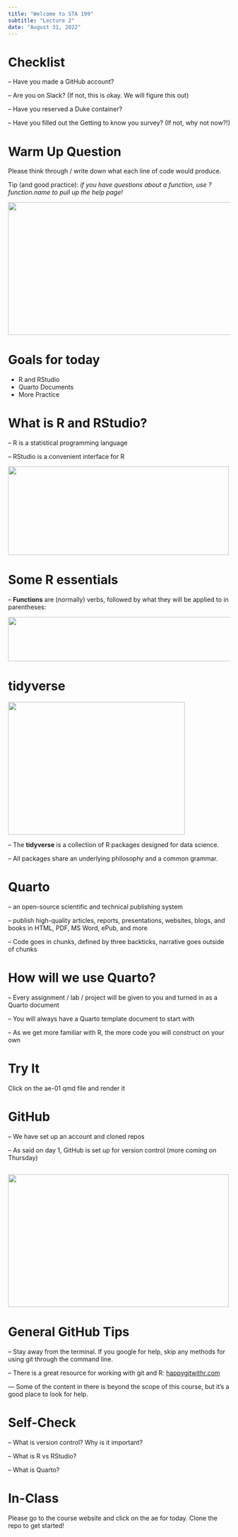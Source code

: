 ```yaml
---
title: "Welcome to STA 199"
subtitle: "Lecture 2"
date: "August 31, 2022"
---
```


# Checklist

-- Have you made a GitHub account?

-- Are you on Slack? (If not, this is okay. We will figure this out)

-- Have you reserved a Duke container?

-- Have you filled out the Getting to know you survey? (If not, why not now?!)

# Warm Up Question

Please think through / write down what each line of code would produce.

Tip (and good practice): *if you have questions about a function, use ?function.name to pull up the help page!*

![](images/02-Meeting-the-toolkit/Day2warmup1.png){width="700" height="300" fig-align="center"}

# Goals for today

-   R and RStudio
-   Quarto Documents
-   More Practice

# What is R and RStudio?

-- R is a statistical programming language

-- RStudio is a convenient interface for R

![](images/02-Meeting-the-toolkit/car.png){width="500" height="200" fig-align="right"}

# Some R essentials 

-- **Functions** are (normally) verbs, followed by what they will be applied to in parentheses: 

![](images/02-Meeting-the-toolkit/function.png){width="900" height="100" fig-align="right"}

# tidyverse 

![](images/02-Meeting-the-toolkit/tidyverse.png){width="400" height="300" fig-align="left"}

-- The **tidyverse** is a collection of R packages designed for data science. 

-- All packages share an underlying philosophy and a common grammar. 


# Quarto 

-- an open-source scientific and technical publishing system

-- publish high-quality articles, reports, presentations, websites, blogs, and books in HTML, PDF, MS Word, ePub, and more

-- Code goes in chunks, defined by three backticks, narrative goes outside of chunks

# How will we use Quarto?

-- Every assignment / lab / project will be given to you and turned in as a Quarto document 

-- You will always have a Quarto template document to start with 

-- As we get more familiar with R, the more code you will construct on your own 

# Try It 

Click on the ae-01 qmd file and render it

# GitHub

-- We have set up an account and cloned repos 

-- As said on day 1, GitHub is set up for version control (more coming on Thursday)

## 

![](images/02-Meeting-the-toolkit/version.png){width="500" height="300" fig-align="left"}



# General GitHub Tips 

-- Stay away from the terminal. If you google for help, skip any methods for using git through the command line. 

-- There is a great resource for working with git and R: [happygitwithr.com](happygitwithr.com)

--- Some of the content in there is beyond the scope of this course, but it's a good place to look for help.

# Self-Check 

-- What is version control? Why is it important? 

-- What is R vs RStudio? 

-- What is Quarto? 

# In-Class 

Please go to the course website and click on the ae for today. Clone the repo to get started!









